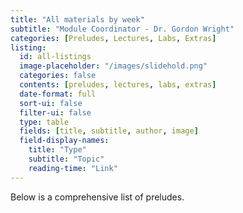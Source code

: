 ```yaml
---
title: "All materials by week"
subtitle: "Module Coordinator - Dr. Gordon Wright"
categories: [Preludes, Lectures, Labs, Extras]
listing:
  id: all-listings
  image-placeholder: "/images/slidehold.png"
  categories: false
  contents: [preludes, lectures, labs, extras]
  date-format: full
  sort-ui: false
  filter-ui: false
  type: table
  fields: [title, subtitle, author, image]
  field-display-names:
    title: "Type"
    subtitle: "Topic"
    reading-time: "Link"
---
```


Below is a comprehensive list of preludes. 


::: {#preludes-listings}
:::